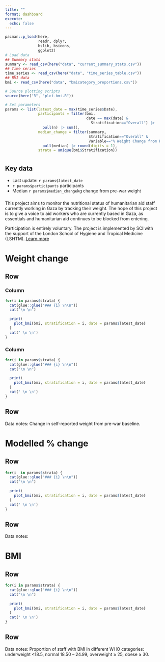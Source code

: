```yaml
---
title: ""
format: dashboard
execute: 
  echo: false
---
```


```r
pacman::p_load(here, 
               readr, dplyr,
               bslib, bsicons, 
               ggplot2)
# Load data
## Summary stats
summary <- read_csv(here("data", "current_summary_stats.csv"))
## Time series
time_series <- read_csv(here("data", "time_series_table.csv"))
## BMI data
bmi <- read_csv(here("data", "bmicategory_proportions.csv"))

# Source plotting scripts
source(here("R", "plot-bmi.R"))

# Set parameters
params <- list(latest_date = max(time_series$Date),
               participants = filter(bmi, 
                                     date == max(date) &
                                       Stratification=="Overall") |> 
                 pull(n) |> sum(),
               median_change = filter(summary, 
                                      Stratification=="Overall" & 
                                      Variable=="% Weight Change from Prewar Value") |> 
                 pull(median) |> round(digits = 1),
               strata = unique(bmi$Stratification))
```

# {.sidebar}

::: {.callout-note}
## Key data

- Last update: `r params$latest_date`
- `r params$participants` participants
- Median `r params$median_change`kg change from pre-war weight
:::

### 

This project aims to monitor the nutritional status of humanitarian aid staff currently working in Gaza by tracking their weight. The hope of this project is to give a voice to aid workers who are currently based in Gaza, as essentials and humanitarian aid continues to be blocked from entering. 

Participation is entirely voluntary. The project is implemented by SCI with the support of the London School of Hygiene and Tropical Medicine (LSHTM). [Learn more](./protocol)

# Weight change

## Row

### Column

::: {.panel-tabset}
```r
for(i in params$strata) {
  cat(glue::glue("### {i} \n\n"))
  cat("\n \n")
  
  print(
    plot_bmi(bmi, stratification = i, date = params$latest_date)
  )
  cat(' \n \n')
}
```
:::

### Column

::: {.panel-tabset}
```r
for(i in params$strata) {
  cat(glue::glue("### {i} \n\n"))
  cat("\n \n")
  
  print(
    plot_bmi(bmi, stratification = i, date = params$latest_date)
  )
  cat(' \n \n')
}
```
:::

## Row {height=15%}
Data notes:
Change in self-reported weight from pre-war baseline.

# Modelled % change 

## Row

::: {.panel-tabset}
```r
for(i  in params$strata) {
  cat(glue::glue("### {i} \n\n"))
  cat("\n \n")
  
  print(
    plot_bmi(bmi, stratification = i, date = params$latest_date)
  )
  cat(' \n \n')
}
```
:::

## Row {height=15%}
Data notes:

# BMI

## Row

::: {.panel-tabset}
```r
for(i in params$strata) {
  cat(glue::glue("### {i} \n\n"))
  cat("\n \n")
  
  print(
    plot_bmi(bmi, stratification = i, date = params$latest_date)
  )
  cat(' \n \n')
}
```
:::

## Row {height=15%}
Data notes:
Proportion of staff with BMI in different WHO categories: underweight <18.5, normal 18.50 – 24.99, overweight ≥ 25, obese ≥ 30.





